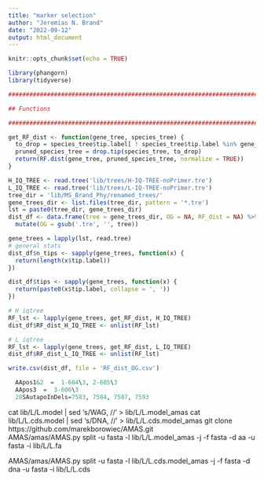 ```yaml
---
title: "marker selection"
author: "Jeremias N. Brand"
date: "2022-09-12"
output: html_document
---
```


```r
knitr::opts_chunk$set(echo = TRUE)
```

```r
library(phangorn)
library(tidyverse)

################################################################################

## Functions

################################################################################

get_RF_dist <- function(gene_tree, species_tree) {
  to_drop = species_tree$tip.label[ ! species_tree$tip.label %in% gene_tree$tip.label ]
  pruned_species_tree = drop.tip(species_tree, to_drop)
  return(RF.dist(gene_tree, pruned_species_tree, normalize = TRUE))
}

```


```r
H_IQ_TREE <- read.tree('lib/trees/H-IQ-TREE-noPrimer.tre')
L_IQ_TREE <- read.tree('lib/trees/L-IQ-TREE-noPrimer.tre')
tree_dir = 'lib/MS_Brand_Phy/renamed_trees/'
gene_trees_dir <- list.files(tree_dir, pattern = '*.tre')
lst = paste0(tree_dir, gene_trees_dir)
dist_df <- data.frame(tree = gene_trees_dir, OG = NA, RF_dist = NA) %>%
  mutate(OG = gsub('.tre', '', tree))

gene_trees = lapply(lst, read.tree)
# general stats
dist_df$n_tips <- sapply(gene_trees, function(x) {
  return(length(x$tip.label))
})

dist_df$tips <- sapply(gene_trees, function(x) {
  return(paste0(x$tip.label, collapse = ', '))
})

# H iqtree
RF_lst <- lapply(gene_trees, get_RF_dist, H_IQ_TREE)
dist_df$RF_dist_H_IQ_TREE <- unlist(RF_lst)

# L iqtree
RF_lst <- lapply(gene_trees, get_RF_dist, L_IQ_TREE)
dist_df$RF_dist_L_IQ_TREE <- unlist(RF_lst)

write.csv(dist_df, file = 'RF_dist_OG.csv')
```


```r
  AApos1&2  =  1-604\3, 2-605\3
  AApos3  =  3-606\3
  28SAutapoInDels=7583, 7584, 7587, 7593
```
cat lib/L/L.model | sed 's/WAG, //' > lib/L/L.model_amas
cat lib/L/L.cds.model | sed 's/DNA, //' > lib/L/L.cds.model_amas
git clone https://github.com/marekborowiec/AMAS.git     
AMAS/amas/AMAS.py split -u fasta -l lib/L/L.model_amas -j -f fasta -d aa -u fasta -i lib/L/L.fa

AMAS/amas/AMAS.py split -u fasta -l lib/L/L.cds.model_amas -j -f fasta -d dna -u fasta -i lib/L/L.cds








